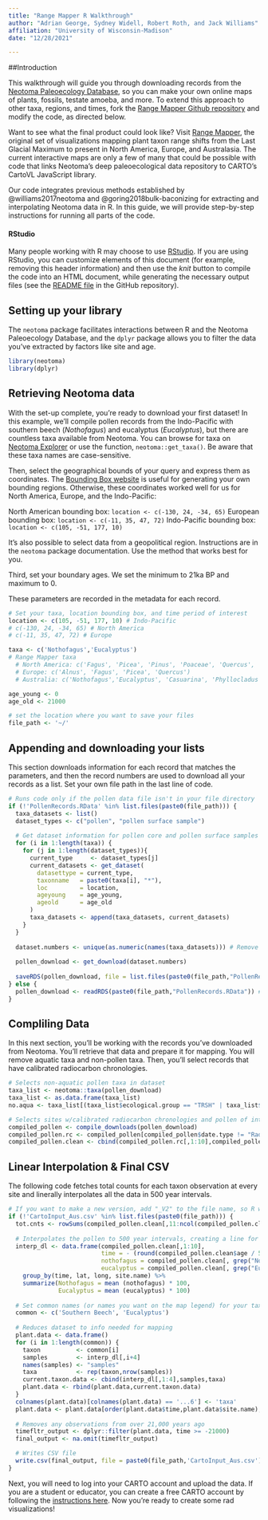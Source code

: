 ```yaml
---
title: "Range Mapper R Walkthrough"
author: "Adrian George, Sydney Widell, Robert Roth, and Jack Williams"
affiliation: "University of Wisconsin-Madison"
date: "12/28/2021"

---
```


##Introduction

This walkthrough will guide you through downloading records from the [Neotoma Paleoecology Database](https://www.neotomadb.org), so you can make your own online maps of plants, fossils, testate amoeba, and more. To extend this approach to other taxa, regions, and times, fork the [Range Mapper Github repository](https://github.com/NeotomaDB/RangeMapper) and modify the code, as directed below.

Want to see what the final product could look like? Visit [Range Mapper](http://open.neotomadb.org/RangeMapper/index.html), the original set of visualizations mapping plant taxon range shifts from the Last Glacial Maximum to present in North America, Europe, and Australasia. The current interactive maps are only a few of many that could be possible with code that links Neotoma's deep paleoecological data repository to CARTO's CartoVL JavaScript library.

Our code integrates previous methods established by @williams2017neotoma and @goring2018bulk-baconizing for extracting and interpolating Neotoma data in R. In this guide, we will provide step-by-step instructions for running all parts of the code.

#### RStudio

Many people working with R may choose to use [RStudio](http://rstudio.com).  If you are using RStudio, you can customize elements of this document (for example, removing this header information) and then use the *knit* button to compile the code into an HTML document, while generating the necessary output files (see the [README file](https://github.com/neotomadb) in the GitHub repository).

## Setting up your library

The `neotoma` package facilitates interactions between R and the Neotoma Paleoecology Database, and the `dplyr` package allows you to filter the data you've extracted by factors like site and age.

```r
library(neotoma)
library(dplyr)
```

## Retrieving Neotoma data

With the set-up complete, you're ready to download your first dataset! In this example, we'll compile pollen records from the Indo-Pacific with southern beech (*Nothofagus*) and eucalyptus (*Eucalyptus*), but there are countless taxa available from Neotoma. You can browse for taxa on [Neotoma Explorer](https://apps.neotomadb.org/explorer/) or use the function, `neotoma::get_taxa()`. Be aware that these taxa names are case-sensitive.

Then, select the geographical bounds of your query and express them as coordinates. The [Bounding Box website](https://boundingbox.klokantech.com/) is useful for generating your own bounding regions. Otherwise, these coordinates worked well for us for North America, Europe, and the Indo-Pacific:

 North American bounding box: `location <- c(-130, 24, -34, 65)`
 European bounding box: `location <- c(-11, 35, 47, 72)`
 Indo-Pacific bounding box: `location <- c(105, -51, 177, 10)`

It's also possible to select data from a geopolitical region. Instructions are in the `neotoma` package documentation. Use the method that works best for you.

Third, set your boundary ages. We set the minimum to 21ka BP and maximum to 0.

These parameters are recorded in the metadata for each record.


```r
# Set your taxa, location bounding box, and time period of interest
location <- c(105, -51, 177, 10) # Indo-Pacific
# c(-130, 24, -34, 65) # North America
# c(-11, 35, 47, 72) # Europe

taxa <- c('Nothofagus','Eucalyptus')
# Range Mapper taxa
  # North America: c('Fagus', 'Picea', 'Pinus', 'Poaceae', 'Quercus', 'Tsuga', 'Ulmus')
  # Europe: c('Alnus', 'Fagus', 'Picea', 'Quercus')
  # Australia: c('Nothofagus','Eucalyptus', 'Casuarina', 'Phyllocladus', 'Callitris') # Oceania

age_young <- 0
age_old <- 21000

# set the location where you want to save your files
file_path <- '~/'

```


## Appending and downloading your lists

This section downloads information for each record that matches the parameters, and then the record numbers are used to download all your records as a list. Set your own file path in the last line of code.

```r

# Runs code only if the pollen data file isn't in your file directory
if (!'PollenRecords.RData' %in% list.files(paste0(file_path))) {
  taxa_datasets <- list()
  dataset_types <- c("pollen", "pollen surface sample")
  
  # Get dataset information for pollen core and pollen surface samples for all taxa
  for (i in 1:length(taxa)) {
    for (j in 1:length(dataset_types)){
      current_type     <- dataset_types[j]
      current_datasets <- get_dataset(
        datasettype = current_type,
        taxonname   = paste0(taxa[i], "*"),
        loc         = location,
        ageyoung    = age_young,
        ageold      = age_old
      )
      taxa_datasets <- append(taxa_datasets, current_datasets)
    }
  }
  
  dataset.numbers <- unique(as.numeric(names(taxa_datasets))) # Remove repeat dataset numbers
  
  pollen_download <- get_download(dataset.numbers)
  
  saveRDS(pollen_download, file = list.files(paste0(file_path,"PollenRecords.RData"))) # Set your own file path here.
} else {
  pollen_download <- readRDS(paste0(file_path,"PollenRecords.RData")) # Imports existing data file
}
```


## Compliling Data

In this next section, you'll be working with the records you've downloaded from Neotoma. You'll retrieve that data and prepare it for mapping. You will remove aquatic taxa and non-pollen taxa. Then, you'll select records that have calibrated radiocarbon chronologies.

```r


# Selects non-aquatic pollen taxa in dataset
taxa_list <- neotoma::taxa(pollen_download)
taxa_list <- as.data.frame(taxa_list)
no.aqua <- taxa_list[(taxa_list$ecological.group == "TRSH" | taxa_list$ecological.group == "UPHE") & taxa_list$variable.element == 'pollen',]

# Selects sites w/calibrated radiocarbon chronologies and pollen of interest
compiled_pollen <- compile_downloads(pollen_download)
compiled_pollen.rc <- compiled_pollen[compiled_pollen$date.type != "Radiocarbon years BP",]
compiled_pollen.clean <- cbind(compiled_pollen.rc[,1:10],compiled_pollen.rc[,colnames(compiled_pollen.rc) %in% no.aqua$taxon.name])

```

## Linear Interpolation & Final CSV

The following code fetches total counts for each taxon observation at every site and linerally interpolates all the data in 500 year intervals.

```r

# If you want to make a new version, add "_V2" to the file name, so R will rerun the following code chunk.
if (!'CartoInput_Aus.csv' %in% list.files(paste0(file_path))) { 
  tot.cnts <- rowSums(compiled_pollen.clean[,11:ncol(compiled_pollen.clean)], na.rm=TRUE)
  
  # Interpolates the pollen to 500 year intervals, creating a line for each observation of each taxon
  interp_dl <- data.frame(compiled_pollen.clean[,1:10],
                          time = - (round(compiled_pollen.clean$age / 500, 0) * 500),
                          nothofagus = compiled_pollen.clean[, grep("Nothofagus*", colnames(compiled_pollen.clean))] / tot.cnts,
                          eucalyptus = compiled_pollen.clean[, grep("Eucalyptus*", colnames(compiled_pollen.clean))] / tot.cnts) %>%
    group_by(time, lat, long, site.name) %>%
    summarize(Nothofagus = mean (nothofagus) * 100,
              Eucalyptus = mean (eucalyptus) * 100)
  
  # Set common names (or names you want on the map legend) for your taxa here
  common <- c('Southern Beech', 'Eucalyptus')
  
  # Reduces dataset to info needed for mapping  
  plant.data <- data.frame()
  for (i in 1:length(common)) {
    taxon          <- common[i]
    samples        <- interp_dl[,i+4]
    names(samples) <- "samples"
    taxa           <- rep(taxon,nrow(samples))
    current.taxon.data <- cbind(interp_dl[,1:4],samples,taxa)
    plant.data <- rbind(plant.data,current.taxon.data)
  }
  colnames(plant.data)[colnames(plant.data) == '...6'] <- 'taxa'
  plant.data <- plant.data[order(plant.data$time,plant.data$site.name),]
  
  # Removes any observations from over 21,000 years ago
  timefltr_output <- dplyr::filter(plant.data, time >= -21000)
  final_output <- na.omit(timefltr_output)

  # Writes CSV file
  write.csv(final_output, file = paste0(file_path,'CartoInput_Aus.csv')) # To make a new version, add "_V2" to file name, so you don't overwrite the original.
}
```
Next, you will need to log into your CARTO account and upload the data. If you are a student or educator, you can create a free CARTO account by following the [instructions here](https://carto.com/help/getting-started/student-accounts/). Now you're ready to create some rad visualizations!
